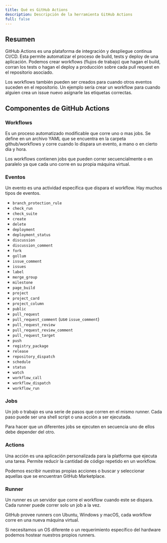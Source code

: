 ```yaml
---
title: Qué es GitHub Actions
description: Descripción de la herramienta GitHub Actions
full: false
---
```


## Resumen

GitHub Actions es una plataforma de integración y despliegue continua CI/CD. Esta permite automatizar el proceso de build, tests y deploy de una aplicación. Podemos crear workflows (flujos de trabajo) que hagan el build, corran los tests o hagan el deploy a producción sobre cada pull request en el repositorio asociado.

Los workflows también pueden ser creados para cuando otros eventos suceden en el repositorio. Un ejemplo sería crear un workflow para cuando alguien crea un issue nuevo asignarle las etiquetas correctas.

## Componentes de GitHub Actions

### Workflows

Es un proceso automatizado modificable que corre uno o mas jobs. Se define en un archivo YAML que se encuentra en la carpeta github/workflows y corre cuando lo dispara un evento, a mano o en cierto día y hora. 

Los workflows contienen jobs que pueden correr secuencialmente o en paralelo ya que cada uno corre en su propia máquina virtual.

### Eventos

Un evento es una actividad específica que dispara el workflow. Hay muchos tipos de eventos.

- `branch_protection_rule`
- `check_run`
- `check_suite`
- `create`
- `delete`
- `deployment`
- `deployment_status`
- `discussion`
- `discussion_comment`
- `fork`
- `gollum`
- `issue_comment`
- `issues`
- `label`
- `merge_group`
- `milestone`
- `page_build`
- `project`
- `project_card`
- `project_column`
- `public`
- `pull_request`
- `pull_request_comment` (use `issue_comment`)
- `pull_request_review`
- `pull_request_review_comment`
- `pull_request_target`
- `push`
- `registry_package`
- `release`
- `repository_dispatch`
- `schedule`
- `status`
- `watch`
- `workflow_call`
- `workflow_dispatch`
- `workflow_run`

### Jobs

Un job o trabajo es una serie de pasos que corren en el mismo runner. Cada paso puede ser una shell script o una acción a ser ejecutada.

Para hacer que un diferentes jobs se ejecuten en secuencia uno de ellos debe depender del otro.

### Actions

Una acción es una aplicación personalizada para la platforma que ejecuta una tarea. Permite reducir la cantidad de código repetido en un workflow.

Podemos escribir nuestras propias acciones o buscar y seleccionar aquellas que se encuentran GitHub Marketplace.

### Runner

Un runner es un servidor que corre el workflow cuando este se dispara. Cada runner puede correr solo un job a la vez.

GitHub provee runners con Ubuntu, Windows y  macOS, cada workflow corre en una nueva máquina virtual.

Si necesitamos un OS diferente o un requerimiento específico del hardware podemos hostear nuestros propios runners.

